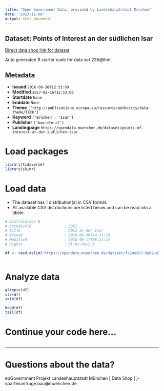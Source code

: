 ```yaml
---
title: "Open Government Data, provided by Landeshauptstadt München"
date: "2023-11-08"
output: html_document
---
```


## Dataset: Points of Interest an der südlichen Isar

[Direct data shop link for dataset](https://opendata.muenchen.de/dataset/points-of-interest-an-der-sudlichen-isar)

Auto generated R starter code for data set 235@lhm.

## Metadata

- **Issued** `2016-06-30T12:31:09`
- **Modified** `2017-02-16T12:53:06`
- **Startdate** `None`
- **Enddate** `None`
- **Theme** `['http://publications.europa.eu/resource/authority/data-theme/TECH']`
- **Keyword** `['Brücken', 'Isar']`
- **Publisher** `['baureferat']`
- **Landingpage** `https://opendata.muenchen.de/dataset/points-of-interest-an-der-sudlichen-isar`


# Load packages

```r

library(tidyverse)
library(skimr)

```

# Load data

-   The dataset has 1 distribution(s) in CSV format.
-   All available CSV distributions are listed below and can be read into a tibble.

```r

# Distribution 0
# Ktzhdistid               : 2351
# Title                    : POIs an der Isar
# Issued                   : 2016-06-30T14:31:59
# Modified                 : 2016-08-17T08:21:43
# Rights                   : dl-by-de/2.0

df <- read_delim('https://opendata.muenchen.de/dataset/fc28edb7-0e69-47b2-814e-3fa18c68f94f/resource/6fb56066-11b2-498d-ba22-cbcc85b660b4/download/pois-an-der-isar-2016-08-09.csv')



```

# Analyze data

```r

glimpse(df)
str(df)
skim(df)

head(df)
tail(df)

```

# Continue your code here...

```r

```

------------------------------------------------------------------------

# Questions about the data?

eoGovernment Projekt Landeshauptstadt München | Data Shop | j-spartenanfrage.bau@muenchen.de
